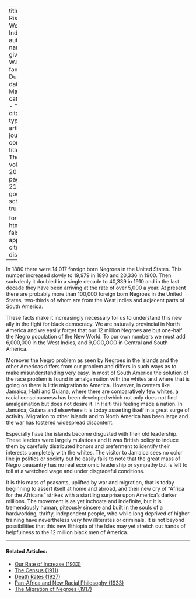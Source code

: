 
---
title: 'The Rise of the West Indian'
author:
  - name:
      given: W.E.B.
      family: Du Bois
date: Mar. 1920
categories: 
  - ""
citation: 
  type: article-journal
  container-title: The Crisis
  volume: 20
  issue: 5
  page: 214--215
google-scholar: true

format:
  html:
    toc: false
    appendix-cite-as: display
---


In 1880 there were 14,017 foreign born Negroes in the United States. This number increased slowly to 19,979 in 1890 and 20,336 in 1900. Then sudvdenly it doubled in a single decade to 40,339 in 1910 and in the last decade they have been arriving at the rate of over 5,000 a year. At present there are probably more than 100,000 foreign born Negroes in the United States, two-thirds of whom are from the West Indies and adjacent parts of South America.

These facts make it increasingly necessary for us to understand this
new ally in the fight for black democracy. We are naturally provincial in North America and we easily forget that our 12 million Negroes are but one-half the Negro population of the New World. To our own numbers we must add 6,000,000 in the West Indies, and 9,OOO,OOO in Central and South America.

Moreover the Negro problem as seen by Negroes in the Islands and the other Americas differs from our problem and differs in such ways as to make misunderstanding very easy. In most of South America the solution of the race problem is found in amalgamation with the whites and where that is going on there is little migration to America. However, in centers like Jamaica, Haiti and Guiana, where there are comparatively few whites, a racial consciousness has been developed which not only does not find amalgamation but does not desire it. In Haiti this feeling made a nation. In Jamaica, Guiana and elsewhere it is today asserting itself in a great surge of activity. Migration to other islands and to North America has been large and the war has fostered widespread discontent.

Especially have the islands become disgusted with their old leadership. These leaders were largely mulattoes and it was British policy to induce them by carefully distributed honors and preferment to identify their interests completely with the whites. The visitor to Jamaica sees no color line jn politics or society but he easily fails to note that the great mass of Negro peasantry has no real economic leadership or sympathy but is left to toil at a wretched wage and under disgraceful conditions.

It is this mass of peasants, uplifted by war and migration, that is today beginning to assert itself at home and abroad, and their new cry of "Africa for the Africans" strikes
with a startling surprise upon America's darker millions. The movement is as yet inchoate and indefinite, but it is tremendously human, piteously sincere and built in the souls of a hardworking, thrifty, independent people, who while long deprived of higher training have nevertheless very few illiterates or criminals. It is not beyond possibilities that this new Ethiopia of the Isles may yet stretch out hands of helpfulness to the 12 million black men of America.

<!-- Similar articles start here -->
<div  class="clear-wrap"></div>
<hr>
#### Related Articles:

* [Our Rate of Increase (1933)](/Volumes/40/02/our_rate_of_increase.html)
* [The Census (1911)](/Volumes/03/01/census.html)
* [Death Rates (1927)](/Volumes/34/08/death_rates.html)
* [Pan-Africa and New Racial Philosophy (1933)](/Volumes/40/11/panafrica_and_new_racial_philosophy.html)
* [The Migration of Negroes (1917)](/Volumes/14/02/migration_of_negroes.html)

<!-- Similar articles end here -->